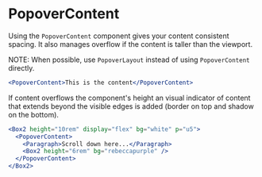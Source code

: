 
<Meta
  component={PopoverContent}
  title="Docs/Components/Overlays/Popover/PopoverContent"
/>

# PopoverContent

Using the `PopoverContent` component gives your content consistent spacing. It also manages overflow if the content is taller than the viewport.

NOTE: When possible, use `PopoverLayout` instead of using `PopoverContent` directly.

```jsx
<PopoverContent>This is the content</PopoverContent>
```

If content overflows the component's height an visual indicator of content that extends beyond the visible edges is added (border on top and shadow on the bottom).

```jsx
<Box2 height="10rem" display="flex" bg="white" p="u5">
  <PopoverContent>
    <Paragraph>Scroll down here...</Paragraph>
    <Box2 height="6rem" bg="rebeccapurple" />
  </PopoverContent>
</Box2>
```
